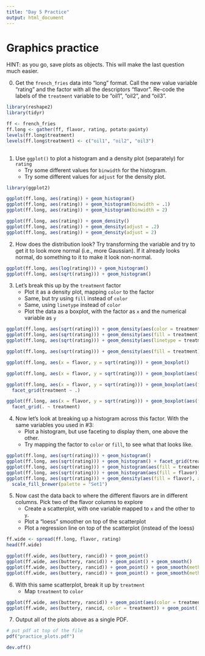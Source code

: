 ```yaml
---
title: "Day 5 Practice"
output: html_document
---
```


# Graphics practice

HINT: as you go, save plots as objects. This will make the last question much easier.

0. Get the `french_fries` data into "long" format.  Call the new value variable "rating" and the factor with all the descriptors "flavor". Re-code the labels of the `treatment` variable to be "oil1", "oil2", and "oil3".

```r
library(reshape2)
library(tidyr)

ff <- french_fries
ff.long <- gather(ff, flavor, rating, potato:painty)
levels(ff.long$treatment)
levels(ff.long$treatment) <- c("oil1", "oil2", "oil3")
  
```

1. Use `ggplot()` to plot a histogram and a density plot (separately) for `rating` 
   - Try some different values for `binwidth` for the histogram.
   - Try some different values for `adjust` for the density plot.

```r
library(ggplot2)

ggplot(ff.long, aes(rating)) + geom_histogram()
ggplot(ff.long, aes(rating)) + geom_histogram(binwidth = .1)
ggplot(ff.long, aes(rating)) + geom_histogram(binwidth = 2)

ggplot(ff.long, aes(rating)) + geom_density()
ggplot(ff.long, aes(rating)) + geom_density(adjust = .2)
ggplot(ff.long, aes(rating)) + geom_density(adjust = 2)

```

2. How does the distribution look?  Try transforming the variable and try to get it to look more normal (i.e., more Gaussian).  If it already looks normal, do something to it to make it look non-normal.

```r
ggplot(ff.long, aes(log(rating))) + geom_histogram()
ggplot(ff.long, aes(sqrt(rating))) + geom_histogram()

```

3. Let's break this up by the `treatment` factor
   - Plot it as a density plot, mapping `color` to the factor
   - Same, but try using `fill` instead of `color`
   - Same, using `linetype` instead of `color`
   - Plot the data as a boxplot, with the factor as `x` and the numerical variable as `y`

```r
ggplot(ff.long, aes(sqrt(rating))) + geom_density(aes(color = treatment))
ggplot(ff.long, aes(sqrt(rating))) + geom_density(aes(fill = treatment))
ggplot(ff.long, aes(sqrt(rating))) + geom_density(aes(linetype = treatment))

ggplot(ff.long, aes(sqrt(rating))) + geom_density(aes(fill = treatment), alpha = .3)

ggplot(ff.long, aes(x = flavor, y = sqrt(rating))) + geom_boxplot()

ggplot(ff.long, aes(x = flavor, y = sqrt(rating))) + geom_boxplot(aes(fill = treatment))

ggplot(ff.long, aes(x = flavor, y = sqrt(rating))) + geom_boxplot(aes(fill = flavor)) + 
  facet_grid(treatment ~ .)

ggplot(ff.long, aes(x = flavor, y = sqrt(rating))) + geom_boxplot(aes(fill = flavor)) + 
  facet_grid(. ~ treatment)


```

4. Now let's look at breaking up a histogram across this factor.  With the same variables you used in #3:
   - Plot a histogram, but use faceting to display them, one above the other.
   - Try mapping the factor to `color` or `fill`, to see what that looks like.

```r
ggplot(ff.long, aes(sqrt(rating))) + geom_histogram()
ggplot(ff.long, aes(sqrt(rating))) + geom_histogram() + facet_grid(treatment ~ .)
ggplot(ff.long, aes(sqrt(rating))) + geom_histogram(aes(fill = treatment))
ggplot(ff.long, aes(sqrt(rating))) + geom_histogram(aes(fill = flavor))
ggplot(ff.long, aes(sqrt(rating))) + geom_density(aes(fill = flavor), alpha = .5) +
  scale_fill_brewer(palette = "Set1")

```

5. Now cast the data back to where the different flavors are in different columns. Pick two of the flavor columns to explore
   - Create a scatterplot, with one variable mapped to `x` and the other to `y`.
   - Plot a "loess" smoother on top of the scatterplot
   - Plot a regression line on top of the scatterplot (instead of the loess)

```r
ff.wide <- spread(ff.long, flavor, rating)
head(ff.wide)

ggplot(ff.wide, aes(buttery, rancid)) + geom_point()
ggplot(ff.wide, aes(buttery, rancid)) + geom_point() + geom_smooth()
ggplot(ff.wide, aes(buttery, rancid)) + geom_point() + geom_smooth(method = "loess") # same as previous
ggplot(ff.wide, aes(buttery, rancid)) + geom_point() + geom_smooth(method = "lm")

```

6. With this same scatterplot, break it up by `treatment`
   - Map `treatment` to `color`
 
```r
ggplot(ff.wide, aes(buttery, rancid)) + geom_point(aes(color = treatment)) + geom_smooth(method = "lm") + scale_color_brewer(palette = "Set1")
ggplot(ff.wide, aes(buttery, rancid, color = treatment)) + geom_point() + geom_smooth(method = "lm") + scale_color_brewer(palette = "Set1")

```

7. Output all of the plots above as a single PDF.

```r
# put pdf at top of the file
pdf("practice_plots.pdf")

dev.off()
```

